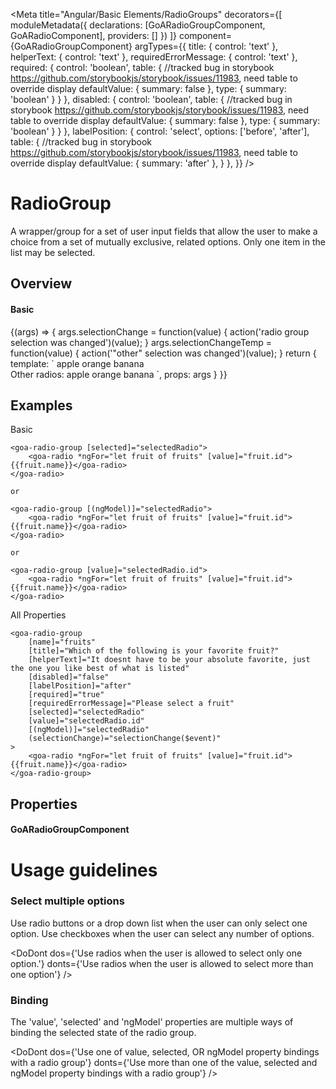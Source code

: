 


<Meta title="Angular/Basic Elements/RadioGroups" decorators={[
        moduleMetadata({
          declarations: [GoARadioGroupComponent, GoARadioComponent],
          providers: []
        })
    ]}
    component={GoARadioGroupComponent}
    argTypes={{
      title: { control: 'text' },
      helperText: { control: 'text' },
      requiredErrorMessage: { control: 'text' },
      required: {
        control: 'boolean',
        table: { //tracked bug in storybook https://github.com/storybookjs/storybook/issues/11983, need table to override display
           defaultValue: { summary: false },
           type: { summary: 'boolean' }
        }
      },
      disabled: {
        control: 'boolean',
        table: { //tracked bug in storybook https://github.com/storybookjs/storybook/issues/11983, need table to override display
           defaultValue: { summary: false },
           type: { summary: 'boolean' }
        }
      },
      labelPosition: {
        control: 'select',
        options: ['before', 'after'],
        table: { //tracked bug in storybook https://github.com/storybookjs/storybook/issues/11983, need table to override display
           defaultValue: { summary: 'after' },
        }
      },
    }}
 />

# RadioGroup
A wrapper/group for a set of user input fields that allow the user to make a choice from a set of mutually exclusive, related options.  Only one item in the list may be selected.

## Overview

#### Basic
<Canvas>
  <Story name="Basic" height={200}
    args={
      {
        name: 'fruits',
        title: 'Which of the following is your favorite fruit?',
        helperText: 'It doesnt have to be your absolute favorite, just the one you like best of what is listed',
        disabled: false,
        labelPosition: 'after',
        required: false,
        requiredErrorMessage: 'Please select a fruit',
      }}
  >
    {(args) => {
      args.selectionChange = function(value) {
        action('radio group selection was changed')(value);
      }
      args.selectionChangeTemp = function(value) {
        action('"other" selection was changed')(value);
      }
      return {
        template: `<goa-radio-group
                    [name]="name"
                    [title]="title"
                    [helperText]="helperText"
                    [disabled]="disabled"
                    [labelPosition]="labelPosition"
                    [required]="required"
                    [requiredErrorMessage]="requiredErrorMessage"
                    (selectionChange)="selectionChange($event)"
                  >
                    <goa-radio [value]="'apple'">apple</goa-radio>
                    <goa-radio [value]="'orange'">orange</goa-radio>
                    <goa-radio [value]="'banana'">banana</goa-radio>
                  </goa-radio-group>
                  <br />
                  Other radios:
                    <goa-radio name="temp" [value]="'apple'" (selectionChange)="selectionChangeTemp($event)">apple</goa-radio>
                    <goa-radio name="temp" [value]="'orange'" (selectionChange)="selectionChangeTemp($event)">orange</goa-radio>
                    <goa-radio name="temp" [value]="'banana'" (selectionChange)="selectionChangeTemp($event)">banana</goa-radio>
                  `,
        props: args
      }
    }}
  </Story>
</Canvas>


## Examples
Basic
```
<goa-radio-group [selected]="selectedRadio">
    <goa-radio *ngFor="let fruit of fruits" [value]="fruit.id">{{fruit.name}}</goa-radio>
</goa-radio>

or

<goa-radio-group [(ngModel)]="selectedRadio">
    <goa-radio *ngFor="let fruit of fruits" [value]="fruit.id">{{fruit.name}}</goa-radio>
</goa-radio>

or

<goa-radio-group [value]="selectedRadio.id">
    <goa-radio *ngFor="let fruit of fruits" [value]="fruit.id">{{fruit.name}}</goa-radio>
</goa-radio>

```

All Properties
```
<goa-radio-group
    [name]="fruits"
    [title]="Which of the following is your favorite fruit?"
    [helperText]="It doesnt have to be your absolute favorite, just the one you like best of what is listed"
    [disabled]="false"
    [labelPosition]="after"
    [required]="true"
    [requiredErrorMessage]="Please select a fruit"
    [selected]="selectedRadio"
    [value]="selectedRadio.id"
    [(ngModel)]="selectedRadio"
    (selectionChange)="selectionChange($event)"
>
    <goa-radio *ngFor="let fruit of fruits" [value]="fruit.id">{{fruit.name}}</goa-radio>
</goa-radio-group>

```

## Properties

#### GoARadioGroupComponent
<Description of={GoARadioGroupComponent} />
<ArgsTable of={GoARadioGroupComponent} />


# Usage guidelines

### Select multiple options
Use radio buttons or a drop down list when the user can only select one option.  Use checkboxes when the user can select any number of options.

<DoDont
  dos={'Use radios when the user is allowed to select only one option.'}
  donts={'Use radios when the user is allowed to select more than one option'}
/>

### Binding
The 'value', 'selected' and 'ngModel' properties are multiple ways of binding the selected state of the radio group.

<DoDont
  dos={'Use one of value, selected, OR ngModel property bindings with a radio group'}
  donts={'Use more than one of the value, selected and ngModel property bindings with a radio group'}
/>

